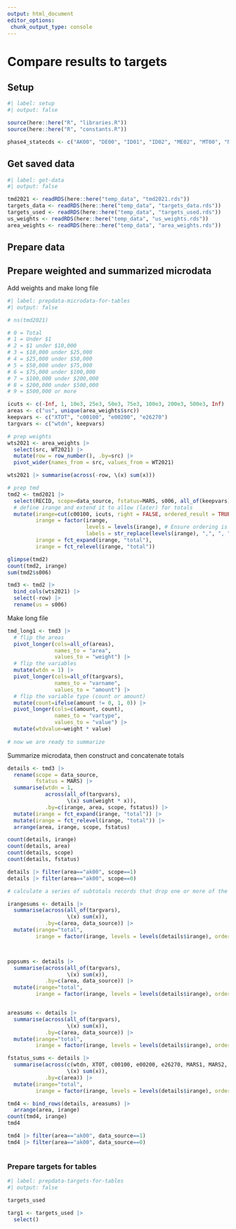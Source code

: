 ```yaml
---
output: html_document
editor_options: 
 chunk_output_type: console
---
```


# Compare results to targets

## Setup

```r
#| label: setup
#| output: false

source(here::here("R", "libraries.R"))
source(here::here("R", "constants.R"))

phase4_statecds <- c("AK00", "DE00", "ID01", "ID02", "ME02", "MT00", "ND00", "PA08", "SD00", "WY00")

```


## Get saved data

```r
#| label: get-data
#| output: false

tmd2021 <- readRDS(here::here("temp_data", "tmd2021.rds"))
targets_data <- readRDS(here::here("temp_data", "targets_data.rds"))
targets_used <- readRDS(here::here("temp_data", "targets_used.rds"))
us_weights <- readRDS(here::here("temp_data", "us_weights.rds"))
area_weights <- readRDS(here::here("temp_data", "area_weights.rds"))

```



## Prepare data

## Prepare weighted and summarized microdata

Add weights and make long file

```r
#| label: prepdata-microdata-for-tables
#| output: false

# ns(tmd2021)

# 0 = Total
# 1 = Under $1
# 2 = $1 under $10,000
# 3 = $10,000 under $25,000
# 4 = $25,000 under $50,000
# 5 = $50,000 under $75,000
# 6 = $75,000 under $100,000
# 7 = $100,000 under $200,000
# 8 = $200,000 under $500,000
# 9 = $500,000 or more

icuts <- c(-Inf, 1, 10e3, 25e3, 50e3, 75e3, 100e3, 200e3, 500e3, Inf)
areas <- c("us", unique(area_weights$src))
keepvars <- c("XTOT", "c00100", "e00200", "e26270")
targvars <- c("wtdn", keepvars)

# prep weights
wts2021 <- area_weights |> 
  select(src, WT2021) |> 
  mutate(row = row_number(), .by=src) |> 
  pivot_wider(names_from = src, values_from = WT2021)

wts2021 |> summarise(across(-row, \(x) sum(x)))

# prep tmd
tmd2 <- tmd2021 |> 
  select(RECID, scope=data_source, fstatus=MARS, s006, all_of(keepvars)) |>
  # define irange and extend it to allow (later) for totals
  mutate(irange=cut(c00100, icuts, right = FALSE, ordered_result = TRUE),
         irange = factor(irange, 
                         levels = levels(irange), # Ensure ordering is maintained
                         labels = str_replace(levels(irange), ",", ", ")),
         irange = fct_expand(irange, "total"),
         irange = fct_relevel(irange, "total"))

glimpse(tmd2)
count(tmd2, irange)
sum(tmd2$s006)

tmd3 <- tmd2 |> 
  bind_cols(wts2021) |> 
  select(-row) |> 
  rename(us = s006)

```

Make long file

```r

tmd_long1 <- tmd3 |> 
  # flip the areas
  pivot_longer(cols=all_of(areas),
               names_to = "area",
               values_to = "weight") |> 
  # flip the variables
  mutate(wtdn = 1) |> 
  pivot_longer(cols=all_of(targvars),
               names_to = "varname",
               values_to = "amount") |> 
  # flip the variable type (count or amount)
  mutate(count=ifelse(amount != 0, 1, 0)) |> 
  pivot_longer(cols=c(amount, count),
               names_to = "vartype",
               values_to = "value") |> 
  mutate(wtdvalue=weight * value)
  
# now we are ready to summarize

```

Summarize microdata, then construct and concatenate totals

```r


details <- tmd3 |> 
  rename(scope = data_source,
         fstatus = MARS) |> 
  summarise(wtdn = 1, 
            across(all_of(targvars),
                   \(x) sum(weight * x)),
            .by=c(irange, area, scope, fstatus)) |> 
  mutate(irange = fct_expand(irange, "total")) |> 
  mutate(irange = fct_relevel(irange, "total")) |> 
  arrange(area, irange, scope, fstatus)

count(details, irange)
count(details, area)
count(details, scope)
count(details, fstatus)

details |> filter(area=="ak00", scope==1)
details |> filter(area=="ak00", scope==0)

# calculate a series of subtotals records that drop one or more of the other variables

irangesums <- details |> 
  summarise(across(all_of(targvars),
                   \(x) sum(x)),
            .by=c(area, data_source)) |> 
  mutate(irange="total",
         irange = factor(irange, levels = levels(details$irange), ordered = TRUE))



popsums <- details |> 
  summarise(across(all_of(targvars),
                   \(x) sum(x)),
            .by=c(area, data_source)) |> 
  mutate(irange="total",
         irange = factor(irange, levels = levels(details$irange), ordered = TRUE))


areasums <- details |> 
  summarise(across(all_of(targvars),
                   \(x) sum(x)),
            .by=c(area, data_source)) |> 
  mutate(irange="total",
         irange = factor(irange, levels = levels(details$irange), ordered = TRUE))

fstatus_sums <- details |> 
  summarise(across(c(wtdn, XTOT, c00100, e00200, e26270, MARS1, MARS2, MARS4),
                   \(x) sum(x)),
            .by=c(area)) |> 
  mutate(irange="total",
         irange = factor(irange, levels = levels(details$irange), ordered = TRUE))

tmd4 <- bind_rows(details, areasums) |> 
  arrange(area, irange)
count(tmd4, irange)
tmd4

tmd4 |> filter(area=="ak00", data_source==1)
tmd4 |> filter(area=="ak00", data_source==0)



```




### Prepare targets for tables

```r
#| label: prepdata-targets-for-tables
#| output: false

targets_used

targ1 <- targets_used |> 
  select()


```


